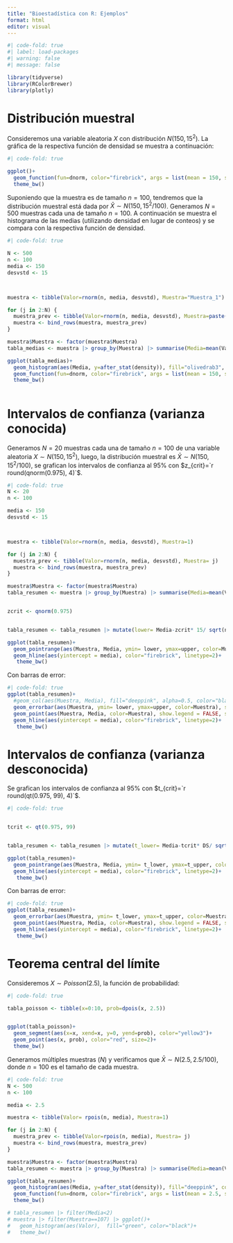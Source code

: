 ```yaml
---
title: "Bioestadística con R: Ejemplos"
format: html
editor: visual
---
```


```r
#| code-fold: true
#| label: load-packages
#| warning: false
#| message: false

library(tidyverse)
library(RColorBrewer)
library(plotly)

```
# Distribución muestral

Consideremos una variable aleatoria $X$ con distribución $N(150, 15^2)$. La gráfica de la respectiva función de densidad se muestra a continuación:




```r
#| code-fold: true

ggplot()+
  geom_function(fun=dnorm, color="firebrick", args = list(mean = 150, sd = 15), xlim=c(100,  200))+
  theme_bw()


```


Suponiendo que la muestra es de tamaño $n=100$, tendremos que la distribución muestral está dada por $\bar{X}\sim N(150, 15^2/100)$. Generamos $N=500$ muestras cada una de tamaño $n=100$.  A continuación se muestra el histograma de las medias (utilizando densidad en lugar de conteos) y se compara con la respectiva función de densidad.

```r
#| code-fold: true

N <- 500
n <- 100
media <- 150
desvstd <- 15



muestra <- tibble(Valor=rnorm(n, media, desvstd), Muestra="Muestra_1")

for (j in 2:N) {
  muestra_prev <- tibble(Valor=rnorm(n, media, desvstd), Muestra=paste("Muestra", j, sep="_"))
  muestra <- bind_rows(muestra, muestra_prev)
}

muestra$Muestra <- factor(muestra$Muestra)
tabla_medias <- muestra |> group_by(Muestra) |> summarise(Media=mean(Valor))

ggplot(tabla_medias)+
  geom_histogram(aes(Media, y=after_stat(density)), fill="olivedrab3", color="black")+
  geom_function(fun=dnorm, color="firebrick", args = list(mean = 150, sd = 1.5), xlim=c(145,  155))+
  theme_bw()



```



# Intervalos de confianza (varianza conocida)

Generamos $N=20$ muestras cada una de tamaño $n=100$ de una variable aleatoria $X\sim N(150, 15^2)$, luego, la distribución muestral es $\bar{X}\sim N(150, 15^2/100)$, se grafican los intervalos de confianza al 95% con $z_{crit}=`r round(qnorm(0.975), 4)`$.


```r
#| code-fold: true
N <- 20
n <- 100

media <- 150
desvstd <- 15



muestra <- tibble(Valor=rnorm(n, media, desvstd), Muestra=1)

for (j in 2:N) {
  muestra_prev <- tibble(Valor=rnorm(n, media, desvstd), Muestra= j)
  muestra <- bind_rows(muestra, muestra_prev)
}

muestra$Muestra <- factor(muestra$Muestra)
tabla_resumen <- muestra |> group_by(Muestra) |> summarise(Media=mean(Valor), DS= sd(Valor))


zcrit <- qnorm(0.975)


tabla_resumen <- tabla_resumen |> mutate(lower= Media-zcrit* 15/ sqrt(n), upper= Media+zcrit* 15/ sqrt(n))

ggplot(tabla_resumen)+
  geom_pointrange(aes(Muestra, Media, ymin= lower, ymax=upper, color=Muestra), show.legend = FALSE)+
  geom_hline(aes(yintercept = media), color="firebrick", linetype=2)+
   theme_bw()

```



Con barras de error:

```r
#| code-fold: true
ggplot(tabla_resumen)+
  #geom_col(aes(Muestra, Media), fill="deeppink", alpha=0.5, color="black")+
  geom_errorbar(aes(Muestra, ymin= lower, ymax=upper, color=Muestra), show.legend = FALSE, width=0.5)+
  geom_point(aes(Muestra, Media, color=Muestra), show.legend = FALSE, size=1.8)+
  geom_hline(aes(yintercept = media), color="firebrick", linetype=2)+
   theme_bw()


```




# Intervalos de confianza (varianza desconocida)

Se grafican los intervalos de confianza al 95% con $t_{crit}=`r round(qt(0.975, 99), 4)`$.



```r
#| code-fold: true


tcrit <- qt(0.975, 99)


tabla_resumen <- tabla_resumen |> mutate(t_lower= Media-tcrit* DS/ sqrt(n), t_upper= Media+tcrit* DS/ sqrt(n))

ggplot(tabla_resumen)+
  geom_pointrange(aes(Muestra, Media, ymin= t_lower, ymax=t_upper, color=Muestra), show.legend = FALSE)+
  geom_hline(aes(yintercept = media), color="firebrick", linetype=2)+
   theme_bw()
```


Con barras de error:

```r
#| code-fold: true
ggplot(tabla_resumen)+
  geom_errorbar(aes(Muestra, ymin= t_lower, ymax=t_upper, color=Muestra), show.legend = FALSE, width=0.5)+
  geom_point(aes(Muestra, Media, color=Muestra), show.legend = FALSE, size=1.8)+
  geom_hline(aes(yintercept = media), color="firebrick", linetype=2)+
   theme_bw()


```


# Teorema central del límite

Consideremos $X\sim Poisson(2.5)$, la función de probabilidad:



```r
#| code-fold: true

tabla_poisson <- tibble(x=0:10, prob=dpois(x, 2.5))


ggplot(tabla_poisson)+
  geom_segment(aes(x=x, xend=x, y=0, yend=prob), color="yellow3")+
  geom_point(aes(x, prob), color="red", size=2)+
  theme_bw()

```
Generamos múltiples muestras ($N$) y verificamos que $\bar{X}\sim N(2.5, 2.5/100)$, donde $n=100$ es el tamaño de cada muestra.


```r
#| code-fold: true
N <- 500
n <- 100

media <- 2.5

muestra <- tibble(Valor= rpois(n, media), Muestra=1)

for (j in 2:N) {
  muestra_prev <- tibble(Valor=rpois(n, media), Muestra= j)
  muestra <- bind_rows(muestra, muestra_prev)
}

muestra$Muestra <- factor(muestra$Muestra)
tabla_resumen <- muestra |> group_by(Muestra) |> summarise(Media=mean(Valor), DS= sd(Valor))

ggplot(tabla_resumen)+
  geom_histogram(aes(Media, y=after_stat(density)), fill="deeppink", color="black")+
  geom_function(fun=dnorm, color="firebrick", args = list(mean = 2.5, sd = sqrt(2.5/100)), xlim=c(2,  3))+
  theme_bw()

# tabla_resumen |> filter(Media<2)
# muestra |> filter(Muestra==107) |> ggplot()+
#   geom_histogram(aes(Valor),  fill="green", color="black")+
#   theme_bw()
```
